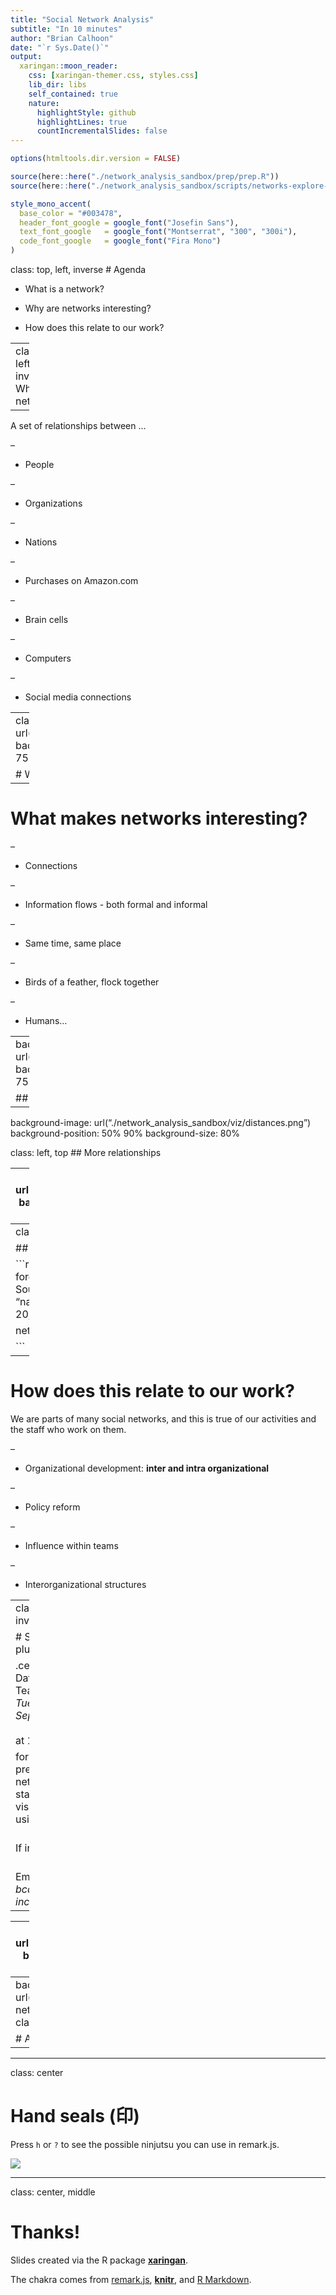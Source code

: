 ```yaml
---
title: "Social Network Analysis"
subtitle: "In 10 minutes"
author: "Brian Calhoon"
date: "`r Sys.Date()`"
output:
  xaringan::moon_reader:
    css: [xaringan-themer.css, styles.css]
    lib_dir: libs
    self_contained: true
    nature:
      highlightStyle: github
      highlightLines: true
      countIncrementalSlides: false
---
```


```r
options(htmltools.dir.version = FALSE)

source(here::here("./network_analysis_sandbox/prep/prep.R"))
source(here::here("./network_analysis_sandbox/scripts/networks-explore-pres.R"))

```

```r
style_mono_accent(
  base_color = "#003478",
  header_font_google = google_font("Josefin Sans"),
  text_font_google   = google_font("Montserrat", "300", "300i"),
  code_font_google   = google_font("Fira Mono")
)
```
class: top, left, inverse
# Agenda

- What is a network?

 
- Why are networks interesting?

 
- How does this relate to our work? 

---
class: left, top, inverse
# What is a network?  

--


A set of relationships between ...


--

 - People

--

 - Organizations

--

 - Nations

--

 - Purchases on Amazon.com

--

 - Brain cells

--

 - Computers

--

 - Social media connections

---
class: left, top
background-image: url("./network_analysis_sandbox/viz/mentor_R.png")
background-position: 10% 75%
background-size: 75%

# What is a network?
---


# What makes networks interesting? 

--

- Connections

--

- Information flows - both formal and informal

--

- Same time, same place

--

- Birds of a feather, flock together

--

- Humans...

---
background-image: url("./network_analysis_sandbox/viz/community.png")
background-position: 50% 80%
background-size: 75%
class: left, top

## Relationships 

---


background-image: url("./network_analysis_sandbox/viz/distances.png")
background-position: 50% 90%
background-size: 80%

class: left, top
## More relationships

---
background-image: url("./network_analysis_sandbox/viz/shortest.png")
background-position: 50% 70%
background-size: 80%

class: left, top

## More relationships

---
class: left, top

## Interactive visualization

```r

#Render your D3.js network
netd3 <- forceNetwork(
  Links = nd3$links, 
  Nodes = nd3$nodes, 
  Source = "source", 
  Target = "target", 
  NodeID = "name",
  Group = "group",  
  legend = TRUE, 
  fontSize = 20,
  opacity = .8
)

netd3

```
---

# How does this relate to our work?

We are parts of many social networks, and this is true of our activities and the staff who work on them.

-- 

- Organizational development: **inter and intra organizational**

--

- Policy reform

--

- Influence within teams

--

- Interorganizational structures

---
class: top, left, inverse, 

# Shameless plug?



.center[Join the Data Science Team on<br> *Tuesday, September 26*<br> 
<br>
at 10 am<br>

for a presentation on network statistics and visualization using R

<br>
If interested <br>

<br>
Email *bcalhoon@msi-inc.com* 
]
---


---
background-image: url("./network_analysis_sandbox/viz/crowd.jpg")
background-position: 50% 70%
background-size: 80%
class: center, bottom, inverse

# We can be heroes!

---
background-image:
url(./network_analysis_sandbox/viz/social networking slide.png)
background-size: contain
class: top, center

# Activity time!

---

---

class: center

# Hand seals (印)

Press `h` or `?` to see the possible ninjutsu you can use in remark.js.

![](https://upload.wikimedia.org/wikipedia/commons/7/7e/Mudra-Naruto-KageBunshin.svg)

---

class: center, middle

# Thanks!

Slides created via the R package [**xaringan**](https://github.com/yihui/xaringan).

The chakra comes from [remark.js](https://remarkjs.com), [**knitr**](https://yihui.org/knitr/), and [R Markdown](https://rmarkdown.rstudio.com).
